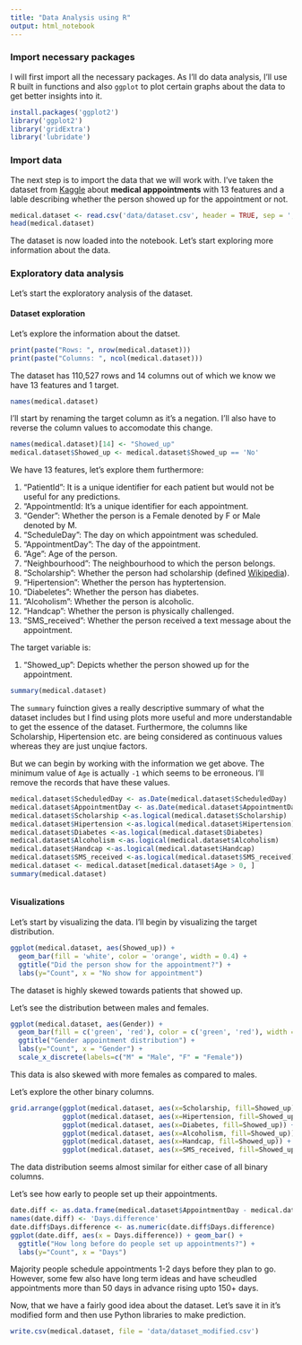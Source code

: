 ```yaml
---
title: "Data Analysis using R"
output: html_notebook
---
```


### Import necessary packages

I will first import all the necessary packages. As I'll do data analysis, I'll use R built in functions and also `ggplot` to plot certain graphs about the data to get better insights into it.

```r
install.packages('ggplot2')
library('ggplot2')
library('gridExtra')
library('lubridate')
```

### Import data

The next step is to import the data that we will work with. I've taken the dataset from [Kaggle](https://www.kaggle.com/joniarroba/noshowappointments/download) about **medical apppointments** with 13 features and a lable describing whether the person showed up for the appointment or not.

```r
medical.dataset <- read.csv('data/dataset.csv', header = TRUE, sep = ',')
head(medical.dataset)
```

The dataset is now loaded into the notebook. Let's start exploring more information about the data.

### Exploratory data analysis

Let's start the exploratory analysis of the dataset.

#### Dataset exploration

Let's explore the information about the datset.

```r
print(paste("Rows: ", nrow(medical.dataset)))
print(paste("Columns: ", ncol(medical.dataset)))
```

The dataset has 110,527 rows and 14 columns out of which we know we have 13 features and 1 target.

```r
names(medical.dataset)
```

I'll start by renaming the target column as it's a negation. I'll also have to reverse the column values to accomodate this change.

```r
names(medical.dataset)[14] <- "Showed_up"
medical.dataset$Showed_up <- medical.dataset$Showed_up == 'No'
```

We have 13 features, let's explore them furthermore:

1. "PatientId": It is a unique identifier for each patient but would not be useful for any predictions.
2. "AppointmentId: It's a unique identifier for each appointment.
3. "Gender": Whether the person is a Female denoted by F or Male denoted by M.
4. "ScheduleDay": The day on which appointment was scheduled.
5. "AppointmentDay": The day of the appointment.
6. "Age": Age of the person.
7. "Neighbourhood": The neighbourhood to which the person belongs.
8. "Scholarship": Whether the person had scholarship (defined [Wikipedia](https://en.wikipedia.org/wiki/Bolsa_Fam%C3%ADlia)).
9. "Hipertension": Whether the person has hyptertension.
10. "Diabeletes": Whether the person has diabetes.
11. "Alcoholism": Whether the person is alcoholic.
12. "Handcap": Whether the person is physically challenged.
13. "SMS_received": Whether the person received a text message about the appointment.

The target variable is:

1. "Showed_up": Depicts whether the person showed up for the appointment.

```r
summary(medical.dataset)
```

The `summary` fuinction gives a really descriptive summary of what the dataset includes but I find using plots more useful and more understandable to get the essence of the dataset. Furthermore, the columns like Scholarship, Hipertension etc. are being considered as continuous values whereas they are just unqiue factors.

But we can begin by working with the information we get above. The minimum value of `Age` is actually `-1` which seems to be erroneous. I'll remove the records that have these values.

```r
medical.dataset$ScheduledDay <- as.Date(medical.dataset$ScheduledDay)
medical.dataset$AppointmentDay <- as.Date(medical.dataset$AppointmentDay)
medical.dataset$Scholarship <-as.logical(medical.dataset$Scholarship)
medical.dataset$Hipertension <-as.logical(medical.dataset$Hipertension)
medical.dataset$Diabetes <-as.logical(medical.dataset$Diabetes)
medical.dataset$Alcoholism <-as.logical(medical.dataset$Alcoholism)
medical.dataset$Handcap <-as.logical(medical.dataset$Handcap)
medical.dataset$SMS_received <-as.logical(medical.dataset$SMS_received)
medical.dataset <- medical.dataset[medical.dataset$Age > 0, ]
summary(medical.dataset)
```

```r
```

#### Visualizations

Let's start by visualizing the data. I'll begin by visualizing the target distribution.

```r
ggplot(medical.dataset, aes(Showed_up)) + 
  geom_bar(fill = 'white', color = 'orange', width = 0.4) + 
  ggtitle("Did the person show for the appointment?") + 
  labs(y="Count", x = "No show for appointment")
```

The dataset is highly skewed towards patients that showed up.

Let's see the distribution between males and females.

```r
ggplot(medical.dataset, aes(Gender)) + 
  geom_bar(fill = c('green', 'red'), color = c('green', 'red'), width = 0.4) + 
  ggtitle("Gender appointment distribution") + 
  labs(y="Count", x = "Gender") +
  scale_x_discrete(labels=c("M" = "Male", "F" = "Female"))
```

This data is also skewed with more females as compared to males.

Let's explore the other binary columns.

```r
grid.arrange(ggplot(medical.dataset, aes(x=Scholarship, fill=Showed_up)) + geom_bar(position="fill"),
             ggplot(medical.dataset, aes(x=Hipertension, fill=Showed_up)) + geom_bar(position="fill"),
             ggplot(medical.dataset, aes(x=Diabetes, fill=Showed_up)) + geom_bar(position="fill"),
             ggplot(medical.dataset, aes(x=Alcoholism, fill=Showed_up)) + geom_bar(position="fill"),
             ggplot(medical.dataset, aes(x=Handcap, fill=Showed_up)) + geom_bar(position="fill"),
             ggplot(medical.dataset, aes(x=SMS_received, fill=Showed_up)) + geom_bar(position="fill"), ncol = 2)
```

The data distribution seems almost similar for either case of all binary columns.

Let's see how early to people set up their appointments.

```r
date.diff <- as.data.frame(medical.dataset$AppointmentDay - medical.dataset$ScheduledDay)
names(date.diff) <- 'Days.difference'
date.diff$Days.difference <- as.numeric(date.diff$Days.difference)
ggplot(date.diff, aes(x = Days.difference)) + geom_bar() +
  ggtitle("How long before do people set up appointments?") +
  labs(y="Count", x = "Days")
```

Majority people schedule appointments 1-2 days before they plan to go. However, some few also have long term ideas and have scheudled appointments more than 50 days in advance rising upto 150+ days.

Now, that we have a fairly good idea about the dataset. Let's save it in it's modified form and then use Python libraries to make prediction.

```r
write.csv(medical.dataset, file = 'data/dataset_modified.csv')
```